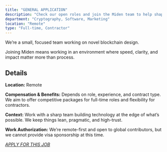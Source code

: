 ```yaml
---
title: "GENERAL APPLICATION"
description: "Check our open roles and join the Miden team to help shape the future of the Edge Blockchain."
department: "Cryptography, Software, Marketing"
location: "Remote"
type: "Full-time, Contractor"
---
```


We’re a small, focused team working on novel blockchain design. 

Joining Miden means working in an environment where speed, clarity, and impact matter more than process.

## Details

**Location:** Remote

**Compensation & Benefits:** Depends on role, experience, and contract type. We aim to offer competitive packages for full-time roles and flexibility for contractors.

**Context:** Work with a sharp team building technology at the edge of what’s possible. We keep things lean, pragmatic, and high-trust.

**Work Authorization:** We’re remote-first and open to global contributors, but we cannot provide visa sponsorship at this time. 

_[APPLY FOR THIS JOB](https://docs.google.com/forms/d/e/1FAIpQLSf2EEIG4LOzfLdTmFzg15gYsxTyQW2qFm-C0ln86ynLb3u_oA/viewform?usp=dialog)_
